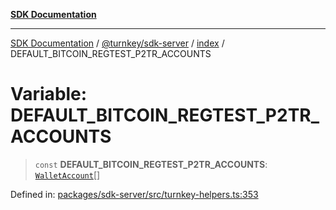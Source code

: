 [**SDK Documentation**](../../../../README.mdx)

***

[SDK Documentation](../../../../packages.mdx) / [@turnkey/sdk-server](../../README.mdx) / [index](../README.mdx) / DEFAULT\_BITCOIN\_REGTEST\_P2TR\_ACCOUNTS

# Variable: DEFAULT\_BITCOIN\_REGTEST\_P2TR\_ACCOUNTS

> `const` **DEFAULT\_BITCOIN\_REGTEST\_P2TR\_ACCOUNTS**: [`WalletAccount`](../interfaces/WalletAccount.mdx)[]

Defined in: [packages/sdk-server/src/turnkey-helpers.ts:353](https://github.com/tkhq/sdk/blob/078f5423e923fbd1d7fd39440402d7f01d09c3d0/packages/sdk-server/src/turnkey-helpers.ts#L353)

